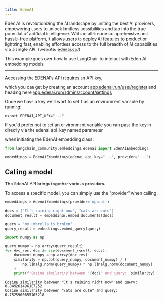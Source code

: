 ```yaml
---
title: EdenAI
---
```


Eden AI is revolutionizing the AI landscape by uniting the best AI providers, empowering users to unlock limitless possibilities and tap into the true potential of artificial intelligence. With an all-in-one comprehensive and hassle-free platform, it allows users to deploy AI features to production lightning fast, enabling effortless access to the full breadth of AI capabilities via a single API. (website: [edenai.co/](https://edenai.co/))

This example goes over how to use LangChain to interact with Eden AI embedding models

-----------------------------------------------------------------------------------

Accessing the EDENAI's API requires an API key,

which you can get by creating an account [app.edenai.run/user/register](https://app.edenai.run/user/register)  and heading here [app.edenai.run/admin/account/settings](https://app.edenai.run/admin/account/settings)

Once we have a key we'll want to set it as an environment variable by running:

```shell
export EDENAI_API_KEY="..."
```

If you'd prefer not to set an environment variable you can pass the key in directly via the edenai_api_key named parameter

 when initiating the EdenAI embedding class:

```python
from langchain_community.embeddings.edenai import EdenAiEmbeddings
```

```python
embeddings = EdenAiEmbeddings(edenai_api_key="...", provider="...")
```

## Calling a model

The EdenAI API brings together various providers.

To access a specific model, you can simply use the "provider" when calling.

```python
embeddings = EdenAiEmbeddings(provider="openai")
```

```python
docs = ["It's raining right now", "cats are cute"]
document_result = embeddings.embed_documents(docs)
```

```python
query = "my umbrella is broken"
query_result = embeddings.embed_query(query)
```

```python
import numpy as np

query_numpy = np.array(query_result)
for doc_res, doc in zip(document_result, docs):
    document_numpy = np.array(doc_res)
    similarity = np.dot(query_numpy, document_numpy) / (
        np.linalg.norm(query_numpy) * np.linalg.norm(document_numpy)
    )
    print(f'Cosine similarity between "{doc}" and query: {similarity}')
```

```output
Cosine similarity between "It's raining right now" and query: 0.849261496107252
Cosine similarity between "cats are cute" and query: 0.7525900655705218
```
